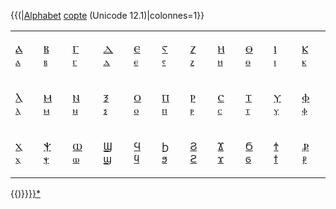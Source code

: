 {{(|[[alphabet#fr|Alphabet]] [[copte]] (Unicode 12.1)|colonnes=1}}
{| class="wikitable" style="clear:both; margin:0.5em auto 0.5em auto; width:100%; border-collapse:collapse; background:GhostWhite; padding:0.5em; text-align:center"
|-
| style="width:0.0909%" |[[Ⲁ]]<br/>[[ⲁ]]
| style="width:0.0909%" |[[Ⲃ]]<br/>[[ⲃ]]
| style="width:0.0909%" |[[Ⲅ]]<br/>[[ⲅ]]
| style="width:0.0909%" |[[Ⲇ]]<br/>[[ⲇ]]
| style="width:0.0909%" |[[Ⲉ]]<br/>[[ⲉ]]
| style="width:0.0909%" |[[Ⲋ]]<br/>[[ⲋ]]
| style="width:0.0909%" |[[Ⲍ]]<br/>[[ⲍ]]
| style="width:0.0909%" |[[Ⲏ]]<br/>[[ⲏ]]
| style="width:0.0909%" |[[Ⲑ]]<br/>[[ⲑ]]
| style="width:0.0909%" |[[Ⲓ]]<br/>[[ⲓ]]
| style="width:0.0909%" |[[Ⲕ]]<br/>[[ⲕ]]
|-
| style="width:0.0909%" |[[Ⲗ]]<br/>[[ⲗ]]
| style="width:0.0909%" |[[Ⲙ]]<br/>[[ⲙ]]
| style="width:0.0909%" |[[Ⲛ]]<br/>[[ⲛ]]
| style="width:0.0909%" |[[Ⲝ]]<br/>[[ⲝ]]
| style="width:0.0909%" |[[Ⲟ]]<br/>[[ⲟ]]
| style="width:0.0909%" |[[Ⲡ]]<br/>[[ⲡ]]
| style="width:0.0909%" |[[Ⲣ]]<br/>[[ⲣ]]
| style="width:0.0909%" |[[Ⲥ]]<br/>[[ⲥ]]
| style="width:0.0909%" |[[Ⲧ]]<br/>[[ⲧ]]
| style="width:0.0909%" |[[Ⲩ]]<br/>[[ⲩ]]
| style="width:0.0909%" |[[Ⲫ]]<br/>[[ⲫ]]
|-
| style="width:0.0909%" |[[Ⲭ]]<br/>[[ⲭ]]
| style="width:0.0909%" |[[Ⲯ]]<br/>[[ⲯ]]
| style="width:0.0909%" |[[Ⲱ]]<br/>[[ⲱ]]
| style="width:0.0909%" |[[Ϣ]]<br/>[[ϣ]]
| style="width:0.0909%" |[[Ϥ]]<br/>[[ϥ]]
| style="width:0.0909%" |[[Ϧ]]<br/>[[ϧ]]
| style="width:0.0909%" |[[Ϩ]]<br/>[[ϩ]]
| style="width:0.0909%" |[[Ϫ]]<br/>[[ϫ]]
| style="width:0.0909%" |[[Ϭ]]<br/>[[ϭ]]
| style="width:0.0909%" |[[Ϯ]]<br/>[[ϯ]]
| style="width:0.0909%" |[[Ⳁ]]<br/>[[ⳁ]]
|}
{{)}}<includeonly>[[Catégorie:Alphabet copte|{{{1|{{PAGENAME}}}}}]]</includeonly><noinclude>[[Catégorie:Alphabet copte|*]]</noinclude>
